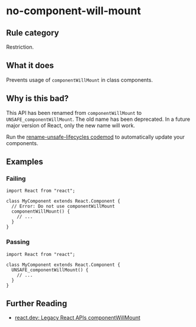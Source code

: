 # no-component-will-mount

## Rule category

Restriction.

## What it does

Prevents usage of `componentWillMount` in class components.

## Why is this bad?

This API has been renamed from `componentWillMount` to `UNSAFE_componentWillMount`. The old name has been deprecated. In a future major version of React, only the new name will work.

Run the [rename-unsafe-lifecycles codemod](https://github.com/reactjs/react-codemod#rename-unsafe-lifecycles) to automatically update your components.

## Examples

### Failing

```tsx {5-6}
import React from "react";

class MyComponent extends React.Component {
  // Error: Do not use componentWillMount
  componentWillMount() {
    // ...
  }
}
```

### Passing

```tsx
import React from "react";

class MyComponent extends React.Component {
  UNSAFE_componentWillMount() {
    // ...
  }
}
```

## Further Reading

- [react.dev: Legacy React APIs componentWillMount](https://react.dev/reference/react/Component#componentwillmount)
